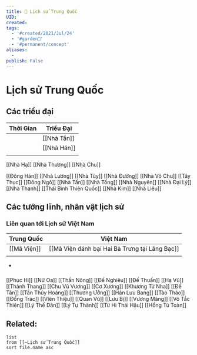 ```yaml
---
title: 🏡 Lịch sử Trung Quốc
UID: 
created: 
tags:
  - '#created/2021/Jul/24'
  - '#garden🏡'
  - '#permanent/concept'
aliases:
  - 
publish: False
---
```

# Lịch sử Trung Quốc

## Các triều đại
| Thời Gian | Triều Đại   |
| --------- | ----------- |
|           | [[Nhà Tần]] |
|           | [[Nhà Hán]] |
|           |             |

[[Nhà Hạ]]
[[Nhà Thương]]
[[Nhà Chu]]

[[Đông Hán]]
[[Nhà Lương]]
[[Nhà Tùy]]
[[Nhà Đường]]
[[Nhà Võ Chu]]
[[Tây Thục]]
[[Đông Ngô]]
[[Nhà Tấn]]
[[Nhà Tống]]
[[Nhà Nguyên]]
[[Nhà Đại Lý]]
[[Nhà Thanh]]
[[Thái Bình Thiên Quốc]]
[[Nhà Kim]]
[[Nhà Liêu]]

## Các tướng lĩnh, nhân vật lịch sử
### Liên quan tới Lịch sử Việt Nam
| Trung Quốc  | Việt Nam                                       |
| ----------- | ---------------------------------------------- |
| [[Mã Viện]] | [[Mã Viện đánh bại Hai Bà Trưng tại Lãng Bạc]] |
|             |                                                |
- 
###
[[Phục Hi]]
[[Nữ Oa]]
[[Thần Nông]]
[[Đế Nghiêu]]
[[Đế Thuấn]]
[[Hạ Vũ]]
[[Thành Thang]]
[[Chu Vũ Vương]]
[[Cơ Xương]]
[[Khương Tử Nha]]
[[Đế Tân]]
[[Tần Thủy Hoàng]]
[[Thương Ưởng]]
[[Hán Lưu Bang]]
[[Tào Tháo]]
[[Đổng Trác]]
[[Viên Thiệu]]
[[Quan Vũ]]
[[Lưu Bị]]
[[Vương Mãng]]
[[Võ Tắc Thiên]]
[[Lý Thế Dân]]
[[Lý Tự Thành]]
[[Từ Hi Thái Hậu]]
[[Hồng Tú Toàn]]

## Related:
```dataview
list
from [[~Lịch sử Trung Quốc]]
sort file.name asc
```
